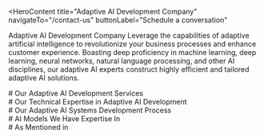 <HeroContent
  title="Adaptive AI Development Company"
  navigateTo="/contact-us"
  buttonLabel="Schedule a conversation"
>
  Adaptive AI Development Company Leverage the capabilities of adaptive
  artificial intelligence to revolutionize your business processes and enhance
  customer experience. Boasting deep proficiency in machine learning, deep
  learning, neural networks, natural language processing, and other AI
  disciplines, our adaptive AI experts construct highly efficient and tailored
  adaptive AI solutions.
</HeroContent>

<ClientCompaniesComponent />

<CountUpAnimationContainer />

<div className="w-full text-center"># Our Adaptive AI Development Services</div>

<section className="grid grid-cols-2 gap-10 w-full py-16">
  <section className="w-full col-span-1 cursor-pointer">
    <ServiceCard
      service={{
        id: 1,
        image: "/servicesPage/ConsultingandStrategyDevelopmenticon.svg",
        title: "Consulting and Strategy Development",
        description:
          "We evaluate your company's objectives and needs to determine how AI can benefit your business. Then, we create a plan for implementing AI that outlines the strategies to address your most complex business issues using AI technology.",
        urlPath: "",
      }}
    />
  </section>
  <section className="w-full col-span-1 cursor-pointer">
    <ServiceCard
      service={{
        id: 2,
        image:
          "/servicesPage/CustomAdaptiveAIModelbasedSolutionsDevelopmenticon.svg",
        title: "Custom Adaptive AI Model-based Solutions Development",
        description:
          "We develop customized AI-driven solutions that leverage sophisticated machine learning methods such as transfer learning and online learning to facilitate continuous improvement of the AI model. Our offerings span predictive analytics tools and AI-enabled chatbots, all designed to provide users with real-time insights and responses.",
        urlPath: "",
      }}
    />
  </section>
  <section className="w-full col-span-1 cursor-pointer">
    <ServiceCard
      service={{
        id: 3,
        image: "/servicesPage/BlockchainMaintenance.svg",
        title: "Maintenance and Upgrade",
        description:
          "Our ongoing support and maintenance services can help you address any problems or defects and improve your system's performance. Our AI experts will also enhance the deployed adaptive AI-based solution by adding new features to meet your changing business needs.",
        urlPath: "",
      }}
    />
  </section>
  <section className="w-full col-span-1 cursor-pointer">
    <ServiceCard
      service={{
        id: 4,
        image: "/servicesPage/EnterpriseIntegration.svg",
        title: "Model Integration and Deployment",
        description:
          "Integrating and Implementing Models Boost your current applications by incorporating real-time data compatibility through the integration of adaptive AI models and solutions such as virtual assistants and chatbots. This guarantees personalized customer experiences and highly automated business workflows.",
        urlPath: "",
      }}
    />
  </section>
  <section className="w-full col-span-1 cursor-pointer">
    <ServiceCard
      service={{
        id: 5,
        image: "/servicesPage/DataEngineeringicon.svg",
        title: "Data Engineering",
        description:
          "The data engineering process involves obtaining and manipulating data, which our adaptable AI developers handle proficiently. They process substantial volumes of reliable data using cutting-edge data engineering technologies like NoSQL, Apache Spark, and Hadoop, all while ensuring scalability, privacy, and security.",
        urlPath: "",
      }}
    />
  </section>
</section>

<div className="w-full text-center">
  # Our Technical Expertise in Adaptive AI Development
</div>

<section className="grid grid-cols-3 gap-10 w-full py-16">
  <section className="w-full col-span-1 cursor-pointer">
    <ServiceCard
      service={{
        id: 1,
        image: "/servicesPage/MachineLearningicon.svg",
        title: "Machine Learning",
        description:
          "Our developers possess extensive expertise in various machine learning approaches, such as continuous, guided, and unguided learning methods, deep reinforcement learning techniques, and attention-based mechanisms. This knowledge allows for the smooth integration of adaptive AI models into existing systems.",
        urlPath: "",
      }}
    />
  </section>
  <section className="w-full col-span-1 cursor-pointer">
    <ServiceCard
      service={{
        id: 2,
        image: "/servicesPage/Deeplearningicon.svg",
        title: "Deep Learning",
        description:
          "Our developers possess expertise in deep learning algorithms and their underlying neural networks, such as recurrent neural networks (RNNs), convolutional neural networks (CNNs), and long short-term memory (LSTM) networks. These advanced techniques enable adaptive AI models to learn from data and make predictions autonomously.",
        urlPath: "",
      }}
    />
  </section>
  <section className="w-full col-span-1 cursor-pointer">
    <ServiceCard
      service={{
        id: 3,
        image: "/servicesPage/NaturalLanguageProcessingNLP.svg",
        title: "Natural Language Processing (NLP)",
        description:
          "Our team of adaptable AI specialists can integrate Natural Language Processing (NLP) into your application to enable efficient sentiment analysis, text processing, and named entity recognition. NLP can also be employed for creating chatbots and virtual assistants.",
        urlPath: "",
      }}
    />
  </section>
  <section className="w-full col-span-1 cursor-pointer">
    <ServiceCard
      service={{
        id: 4,
        image: "/servicesPage/Computervision.svg",
        title: "Computer Vision",
        description:
          "Our team has extensive knowledge in leveraging state-of-the-art tools, frameworks, and libraries such as TensorFlow or PyTorch. We develop reliable computer vision algorithms and techniques, encompassing image classification, object detection, segmentation, and scene comprehension.",
        urlPath: "",
      }}
    />
  </section>
  <section className="w-full col-span-1 cursor-pointer">
    <ServiceCard
      service={{
        id: 5,
        image: "/servicesPage/Cloudcomputingicon.svg",
        title: "Cloud Computing",
        description:
          "Our developers, who are proficient in cloud computing technologies such as Microsoft Azure, Google Cloud Platform (GCP), and Amazon Web Services (AWS), can safely deploy and scale your adaptive AI solutions by providing access to large data sets.",
        urlPath: "",
      }}
    />
  </section>
  <section className="w-full col-span-1 cursor-pointer">
    <ServiceCard
      service={{
        id: 6,
        image: "/servicesPage/Predictiveanalyticsicon.svg",
        title: "Predictive Analytics",
        description:
          "Our developers have expertise in creating adaptive AI-based solutions that utilize predictive analytics algorithms and techniques, such as random forests, decision trees, and gradient boosting. These solutions enable businesses to make data-driven decisions based on real-time data.",
        urlPath: "",
      }}
    />
  </section>
</section>

<div className="w-full text-center">
  # Our Adaptive AI Systems Development Process
</div>

<section className="grid grid-cols-3 gap-10 w-full py-16">
  <section className="w-full col-span-1 cursor-pointer">
    <ServiceCard
      service={{
        id: 1,
        image: "/servicesPage/Identifytheproblem.svg",
        title: "Identify the Problem",
        description:
          "Defining the Issue The initial step in creating an adaptable AI solution is to pinpoint the problem you aim to resolve. This entails comprehending the business necessity or user demand that the AI will address, along with any restrictions or limitations on the solution.",
        urlPath: "",
      }}
    />
  </section>
  <section className="w-full col-span-1 cursor-pointer">
    <ServiceCard
      service={{
        id: 2,
        image: "/servicesPage/Gatherdata.svg",
        title: "Gather Data",
        description:
          "Collect Data after you have recognized the issue, you must gather pertinent data to train your AI system. This may entail obtaining data from multiple sources, such as the company's own records, publicly available datasets, and content created by users.",
        urlPath: "",
      }}
    />
  </section>
  <section className="w-full col-span-1 cursor-pointer">
    <ServiceCard
      service={{
        id: 3,
        image: "/servicesPage/Cleanandpreprocessdata.svg",
        title: "Clean and Preprocess Data",
        description:
          "Collecting and Preparing Data once you've obtained your data, you must clean and prepare it to ensure it's suitable for training your AI model. This process involves eliminating duplicates, addressing missing data, and converting the information into a format compatible with your model.",
        urlPath: "",
      }}
    />
  </section>
  <section className="w-full col-span-1 cursor-pointer">
    <ServiceCard
      service={{
        id: 4,
        image: "/servicesPage/Developandtrainthemodel.svg",
        title: "Develop and Train the Model",
        description:
          "Construct and Educate the Model after cleansing and preparing your data, you can start to construct your AI model. This entails choosing a suitable algorithm or method, adjusting hyperparameters, and training the model using your data.",
        urlPath: "",
      }}
    />
  </section>
  <section className="w-full col-span-1 cursor-pointer">
    <ServiceCard
      service={{
        id: 5,
        image: "/servicesPage/Validatandtestthemodel.svg",
        title: "Cloud Computing",
        description:
          "After your model has been trained, it is crucial to validate and assess its performance to ensure it is functioning as anticipated. This process involves evaluating the model's accuracy, precision, recall, and other relevant metrics, and making any necessary modifications to enhance its performance.",
        urlPath: "",
      }}
    />
  </section>
  <section className="w-full col-span-1 cursor-pointer">
    <ServiceCard
      service={{
        id: 6,
        image: "/servicesPage/Deploythemodel.svg",
        title: "Deploy the Model",
        description:
          "Once you have verified and evaluated your model, you can implement it in a live, operational setting. This may require incorporating the model with other applications, such as a website or mobile application, and establishing the necessary infrastructure to maintain the model's continuous functioning.",
        urlPath: "",
      }}
    />
  </section>
  <section className="w-full col-span-1 cursor-pointer">
    <ServiceCard
      service={{
        id: 7,
        image: "/servicesPage/Monitorandupdatethemodel.svg",
        title: "Monitor and Update the Model",
        description:
          "Continuously Assess and Refine the Model once your model has been implemented, it's crucial to closely monitor its performance to verify that it's maintaining the expected level of effectiveness. This may entail establishing monitoring and notification systems, as well as regularly updating the model to enhance its performance based on new information or user input.",
        urlPath: "",
      }}
    />
  </section>
</section>

<div className="w-full text-center"># AI Models We Have Expertise In</div>

<div className="w-full text-center"># As Mentioned in</div>

<ClientCompaniesComponent />

